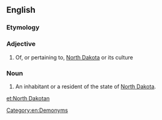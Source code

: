 ==English==

===Etymology===
{{suffix|North Dakota|an}}

===Adjective===
{{en-adj|-}}

# Of, or pertaining to, [[North Dakota]] or its culture

===Noun===
{{en-noun|head=[[North]] [[Dakotan]]}}

# An inhabitant or a resident of the state of [[North Dakota]].

[[Category:en:Demonyms]]

[[et:North Dakotan]]